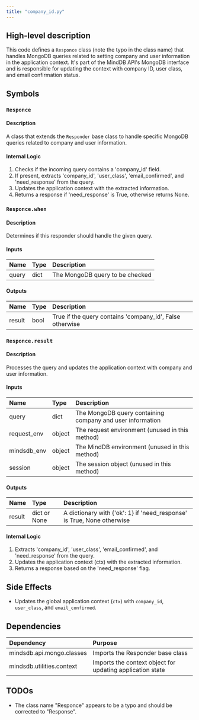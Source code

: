 ```yaml
---
title: "company_id.py"
---
```


## High-level description
This code defines a `Responce` class (note the typo in the class name) that handles MongoDB queries related to setting company and user information in the application context. It's part of the MindDB API's MongoDB interface and is responsible for updating the context with company ID, user class, and email confirmation status.

## Symbols

### `Responce`
#### Description
A class that extends the `Responder` base class to handle specific MongoDB queries related to company and user information.

#### Internal Logic
1. Checks if the incoming query contains a 'company_id' field.
2. If present, extracts 'company_id', 'user_class', 'email_confirmed', and 'need_response' from the query.
3. Updates the application context with the extracted information.
4. Returns a response if 'need_response' is True, otherwise returns None.

### `Responce.when`
#### Description
Determines if this responder should handle the given query.

#### Inputs
| Name | Type | Description |
|:-----|:-----|:------------|
| query | dict | The MongoDB query to be checked |

#### Outputs
| Name | Type | Description |
|:-----|:-----|:------------|
| result | bool | True if the query contains 'company_id', False otherwise |

### `Responce.result`
#### Description
Processes the query and updates the application context with company and user information.

#### Inputs
| Name | Type | Description |
|:-----|:-----|:------------|
| query | dict | The MongoDB query containing company and user information |
| request_env | object | The request environment (unused in this method) |
| mindsdb_env | object | The MindDB environment (unused in this method) |
| session | object | The session object (unused in this method) |

#### Outputs
| Name | Type | Description |
|:-----|:-----|:------------|
| result | dict or None | A dictionary with {'ok': 1} if 'need_response' is True, None otherwise |

#### Internal Logic
1. Extracts 'company_id', 'user_class', 'email_confirmed', and 'need_response' from the query.
2. Updates the application context (ctx) with the extracted information.
3. Returns a response based on the 'need_response' flag.

## Side Effects
- Updates the global application context (`ctx`) with `company_id`, `user_class`, and `email_confirmed`.

## Dependencies
| Dependency | Purpose |
|:-----------|:--------|
| mindsdb.api.mongo.classes | Imports the Responder base class |
| mindsdb.utilities.context | Imports the context object for updating application state |

## TODOs
- The class name "Responce" appears to be a typo and should be corrected to "Response".